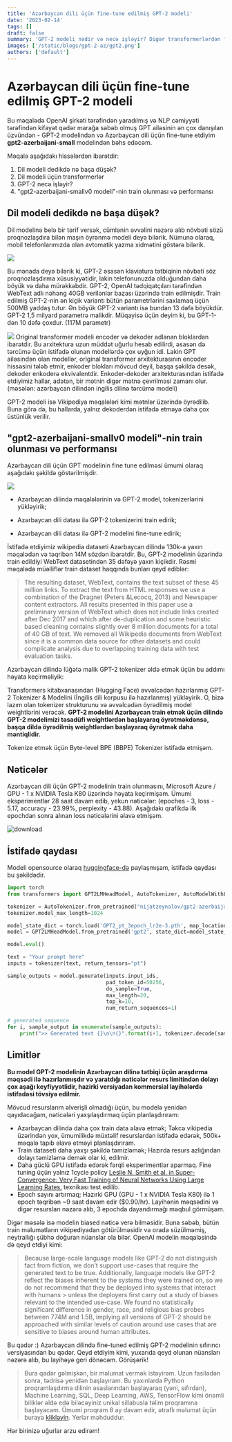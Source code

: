 ```yaml
---
title: 'Azərbaycan dili üçün fine-tune edilmiş GPT-2 modeli'
date: '2023-02-14'
tags: []
draft: false
summary: 'GPT-2 modeli nədir və necə işləyir? Digər transformerlərdən fərqi nədir? Performansı necədir? azerbaijani-gpt2 modeli'
images: ['/static/blogs/gpt-2-az/gpt2.png']
authors: ['default']
---
```


# Azərbaycan dili üçün fine-tune edilmiş GPT-2 modeli

Bu məqalədə OpenAI şirkəti tərəfindən yaradılmış və NLP cəmiyyəti tərəfindən kifayət qədər marağa səbəb olmuş GPT ailəsinin ən çox danışılan üzvündən - GPT-2 modelindən və Azərbaycan dili üçün fine-tune etdiyim __gpt2-azerbaijani-small__ modelindən bəhs edəcəm. 

Məqalə aşağıdakı hissələrdən ibarətdir:

1. Dil modeli dedikdə nə başa düşək?
2. Dil modeli üçün transformerlər
4. GPT-2 necə işləyir?
5. "gpt2-azerbaijani-smallv0 modeli"-nin train olunması və performansı

## Dil modeli dedikdə nə başa düşək?

Dil modelinə belə bir tərif versək, cümlənin əvvəlini nəzərə alıb növbəti sözü proqnozlaşdıra bilən maşın öyrənmə modeli deyə bilərik. Nümunə olaraq, mobil telefonlarımızda olan avtomatik yazma xidmətini göstərə bilərik.

![](https://1.bp.blogspot.com/-Oz-oMYfar8I/WSW90Jo866I/AAAAAAAAB1k/GO-9rpbpTcMhsfy3edD3lgcjXlLlTQjlwCLcB/s1600/image6.gif)

Bu mənada deyə bilərik ki, GPT-2 əsasən klaviatura tətbiqinin növbəti söz proqnozlaşdırma xüsusiyyətidir, lakin telefonunuzda olduğundan daha böyük və daha mürəkkəbdir. 
GPT-2, OpenAI tədqiqatçıları tərəfindən WebText adlı nəhəng 40GB verilənlər bazası üzərində train edilmişdir. Train edilmiş GPT-2-nin ən kiçik variantı bütün parametrlərini saxlamaq üçün 500MB yaddaş tutur. Ən böyük GPT-2 variantı isə bundan 13 dəfə böyükdür.
GPT-2 1,5 milyard parametrə malikdir. Müqayisə üçün deyim ki, bu GPT-1-dən 10 dəfə çoxdur. (117M parametr)

![](https://jalammar.github.io/images/gpt2/gpt2-sizes-hyperparameters-3.png)
Original transformer modeli encoder və dekoder adlanan bloklardan ibarətdir. Bu arxitektura uzun müddət uğurlu hesab edilirdi, əsasən də tərcümə üçün istifadə olunan modellərdə çox uyğun idi. Lakin GPT ailəsindən olan modellər, original transformer arxitekturasının encoder hissəsini tələb etmir, enkoder blokları mövcud deyil, başqa şəkildə desək, dekoder enkoderə ekvivalentdir.
Enkoder-dekoder arxitekturasından istifadə etdiyimiz hallar, adətən, bir mətnin digər mətnə çevrilməsi zamanı olur.(məsələn: azərbaycan dilindən ingilis dilinə tərcümə modeli)

GPT-2 modeli isə Vikipediya məqalələri kimi mətnlər üzərində öyrədilib. Buna görə də, bu hallarda, yalnız dekoderdən istifadə etməyə daha çox üstünlük verilir.

## "gpt2-azerbaijani-smallv0 modeli"-nin train olunması və performansı

Azərbaycan dili üçün GPT modelinin fine tune edilməsi ümumi olaraq aşağıdakı şəkildə göstərilmişdir.

![](https://user-images.githubusercontent.com/31247506/218794844-dddeb35c-c1c4-4615-987b-e50ecb94bc0f.png)

* Azərbaycan dilində məqalələrinin və GPT-2 model, tokenizerlərini yükləyirik;

* Azərbaycan dili datası ilə GPT-2 tokenizerini train edirik;

* Azərbaycan dili datası ilə GPT-2 modelini fine-tune edirik;

İstifadə etdiyimiz wikipedia dataseti Azərbaycan dilində 130k-a yaxın məqalədən və təqribən 14M sözdən ibarətdir. Bu, GPT-2 modelinin üzərində train edildiyi WebText datasetindən 35 dəfəyə yaxın kiçikdir. Rəsmi məqalədə müəlliflər train dataset haqqında bunları qeyd ediblər:

>The resulting dataset, WebText, contains the text subset of these 45 million links. To extract the text from HTML responses we use a combination of the Dragnet (Peters &Lecocq, 2013) and Newspaper content extractors. All results presented in this paper use a preliminary version of WebText which does not include links created after Dec 2017 and which after de-duplication and some heuristic based cleaning contains slightly over 8 million documents for a total of 40 GB of text. We removed all Wikipedia documents from WebText since it is a common data source for other datasets and could complicate analysis due to overlapping training data with test evaluation tasks.

Azərbaycan dilində lüğətə malik GPT-2 tokenizer əldə etmək üçün bu addımı həyata keçirməliyik:

Transformers kitabxanasından (Hugging Face) əvvəlcədən hazırlanmış GPT-2 Tokenizer & Modelini (İngilis dili korpusu ilə hazırlanmış) yükləyirik. O, bizə lazım olan tokenizer strukturunu və əvvəlcədən öyrədilmiş model weightlərini verəcək. __GPT-2 modelini Azərbaycan train etmək üçün dilində GPT-2 modelimizi təsadüfi weightlərdən başlayaraq öyrətməkdənsə, başqa dildə öyrədilmiş weightlərdən başlayaraq öyrətmək daha məntiqlidir.__

Tokenize etmək üçün Byte-level BPE (BBPE) Tokenizer istifadə etmişəm.

## Nəticələr

Azərbaycan dili üçün GPT-2 modelinin train olunmasını, Microsoft Azure / GPU - 1 x NVIDIA Tesla K80 üzərində həyata keçirmişəm. Ümumi eksperimentlər 28 saat davam edib,  yekun nəticələr: (epoches - 3, loss -  5.17, accuracy - 23.99%, perplexity - 43.88). Aşağıdakı qrafikdə ilk epochdan sonra alınan loss nəticələrini əlavə etmişəm.

![download](https://user-images.githubusercontent.com/31247506/218971166-d7adf015-9d38-44cd-bfa7-893af1c18b2b.jpeg)

## İstifadə qaydası

Modeli opensource olaraq [huggingface-də](https://huggingface.co/nijatzeynalov/gpt2-azerbaijani-small) paylaşmışam, istifadə qaydası bu şəkildədir.

```python
import torch
from transformers import GPT2LMHeadModel, AutoTokenizer, AutoModelWithLMHead

tokenizer = AutoTokenizer.from_pretrained("nijatzeynalov/gpt2-azerbaijani-small")
tokenizer.model_max_length=1024 

model_state_dict = torch.load('GPT2_pt_3epoch_lr2e-3.pth', map_location=torch.device('cpu'))
model = GPT2LMHeadModel.from_pretrained('gpt2', state_dict=model_state_dict)

model.eval()

text = "Your prompt here"
inputs = tokenizer(text, return_tensors="pt")

sample_outputs = model.generate(inputs.input_ids,
                                pad_token_id=50256,
                                do_sample=True, 
                                max_length=20, 
                                top_k=10,
                                num_return_sequences=1)

# generated sequence
for i, sample_output in enumerate(sample_outputs):
    print(">> Generated text {}\n\n{}".format(i+1, tokenizer.decode(sample_output.tolist())))
```

## Limitlər

__Bu model GPT-2 modelinin Azərbaycan dilinə tətbiqi üçün araşdırma məqsədi ilə hazırlanmışdır və yaratdığı nəticələr resurs limitindən dolayı çox aşağı keyfiyyətlidir, hazirki versiyadan kommersial layihələrdə istifadəsi tövsiyə edilmir.__

Mövcud resurslarım əlverişli olmadığı üçün, bu modelə yenidən qayıdacağam, nəticələri yaxşılaşdırmaq üçün planlaşdırıram:

* Azərbaycan dilində daha çox train data əlavə etmək; Təkcə vikipedia üzərindən yox, ümumilikdə müxtəlif resurslardan istifadə edərək, 500k+ məqalə tapıb əlavə etməyi planlaşdırıram.
* Train dataseti daha yaxşı şəkildə təmizləmək; Hazırda resurs azlığından dolayı təmizləmə demək olar ki, edilmir.
* Daha güclü GPU istifadə edərək fərqli eksperimentlər aparmaq. Fine tuning üçün yalnız 1cycle policy [Leslie N. Smith et al. in Super-Convergence: Very Fast Training of Neural Networks Using Large Learning Rates.](https://arxiv.org/abs/1708.07120) texnikası test edilib. 
* Epoch sayını artırmaq; Hazırki GPU (GPU - 1 x NVIDIA Tesla K80) ilə 1 epoch təqribən ~9 saat davam edir ($0.90/hr). Layihənin məqsədini və digər resursları nəzərə alıb, 3 epochda dayandırmağı məqbul görmüşəm.

Digər məsələ isə modelin biased nəticə verə bilməsidir. Buna səbəb, bütün train məlumatların vikipediyadan götürülməsidir və orada süzülməmiş, neytrallığı şübhə doğuran nüanslar ola bilər. OpenAI modelin məqaləsində də qeyd etdiyi kimi:

>Because large-scale language models like GPT-2 do not distinguish fact from fiction, we don’t support use-cases that require the generated text to be true. Additionally, language models like GPT-2 reflect the biases inherent to the systems they were trained on, so we do not recommend that they be deployed into systems that interact with humans > unless the deployers first carry out a study of biases relevant to the intended use-case. We found no statistically significant difference in gender, race, and religious bias probes between 774M and 1.5B, implying all versions of GPT-2 should be approached with similar levels of caution around use cases that are sensitive to biases around human attributes.

Bu qədər :) Azərbaycan dilində fine-tuned edilmiş GPT-2 modelinin sıfırıncı versiyasından bu qədər. Qeyd etdiyim kimi, yuxarıda qeyd olunan nüansları nəzərə alıb, bu layihəyə geri dönəcəm. Görüşərik!

> Bura qədər gəlmişkən, bir məlumat vermək istəyirəm. Uzun fasilədən sonra, tədrisə yenidən başlayıram. Bu yaxınlarda Python proqramlaşdırma dilinin əsaslarından başlayaraq (yəni, sıfırdan), Machine Learning, SQL, Deep Learning, AWS, TensorFlow kimi önəmli biliklər əldə edə biləcəyiniz unikal sillabusla təlim proqramına başlayacam. Ümumi proqram 8 ay davam edir, ətraflı məlumat üçün buraya [klikləyin](https://www.nijatzeynalov.com/courses/system-design/welcome-to-the-course). Yerlər məhduddur.

Hər birinizə uğurlar arzu edirəm!
